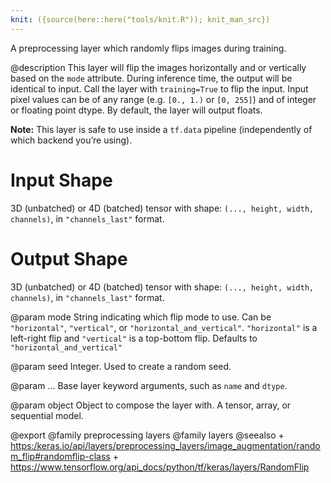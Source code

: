 ```yaml
---
knit: ({source(here::here("tools/knit.R")); knit_man_src})
---
```

A preprocessing layer which randomly flips images during training.

@description
This layer will flip the images horizontally and or vertically based on the
`mode` attribute. During inference time, the output will be identical to
input. Call the layer with `training=True` to flip the input.
Input pixel values can be of any range (e.g. `[0., 1.)` or `[0, 255]`) and
of integer or floating point dtype.
By default, the layer will output floats.

**Note:** This layer is safe to use inside a `tf.data` pipeline
(independently of which backend you're using).

# Input Shape
3D (unbatched) or 4D (batched) tensor with shape:
`(..., height, width, channels)`, in `"channels_last"` format.

# Output Shape
3D (unbatched) or 4D (batched) tensor with shape:
`(..., height, width, channels)`, in `"channels_last"` format.

@param mode
String indicating which flip mode to use. Can be `"horizontal"`,
`"vertical"`, or `"horizontal_and_vertical"`. `"horizontal"` is a
left-right flip and `"vertical"` is a top-bottom flip. Defaults to
`"horizontal_and_vertical"`

@param seed
Integer. Used to create a random seed.

@param ...
Base layer keyword arguments, such as
`name` and `dtype`.

@param object
Object to compose the layer with. A tensor, array, or sequential model.

@export
@family preprocessing layers
@family layers
@seealso
+ <https:/keras.io/api/layers/preprocessing_layers/image_augmentation/random_flip#randomflip-class>
+ <https://www.tensorflow.org/api_docs/python/tf/keras/layers/RandomFlip>
